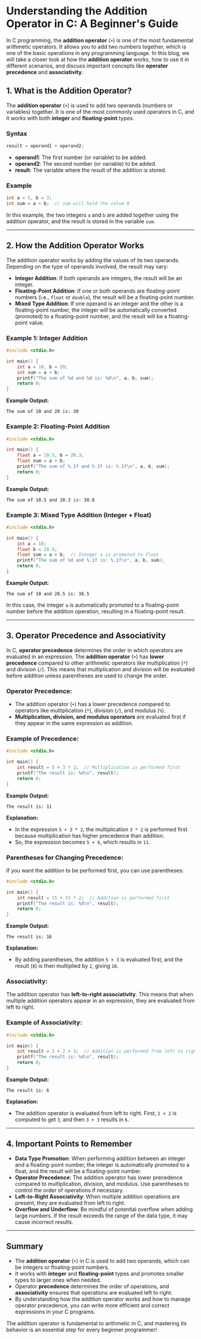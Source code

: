 # Understanding the Addition Operator in C: A Beginner's Guide

In C programming, the **addition operator** (`+`) is one of the most fundamental arithmetic operators. It allows you to add two numbers together, which is one of the basic operations in any programming language. In this blog, we will take a closer look at how the **addition operator** works, how to use it in different scenarios, and discuss important concepts like **operator precedence** and **associativity**.

## 1. What is the Addition Operator?

The **addition operator** (`+`) is used to add two operands (numbers or variables) together. It is one of the most commonly used operators in C, and it works with both **integer** and **floating-point** types.

### Syntax

```c
result = operand1 + operand2;
```

- **operand1**: The first number (or variable) to be added.
- **operand2**: The second number (or variable) to be added.
- **result**: The variable where the result of the addition is stored.

### Example

```c
int a = 5, b = 3;
int sum = a + b;  // sum will hold the value 8
```

In this example, the two integers `a` and `b` are added together using the addition operator, and the result is stored in the variable `sum`.

---

## 2. How the Addition Operator Works

The addition operator works by adding the values of its two operands. Depending on the type of operands involved, the result may vary:

- **Integer Addition**: If both operands are integers, the result will be an integer.
- **Floating-Point Addition**: If one or both operands are floating-point numbers (i.e., `float` or `double`), the result will be a floating-point number.
- **Mixed Type Addition**: If one operand is an integer and the other is a floating-point number, the integer will be automatically converted (promoted) to a floating-point number, and the result will be a floating-point value.

### Example 1: Integer Addition

```c++ filename="main.c" copy
#include <stdio.h>

int main() {
    int a = 10, b = 20;
    int sum = a + b;
    printf("The sum of %d and %d is: %d\n", a, b, sum);
    return 0;
}
```

**Example Output:**

```
The sum of 10 and 20 is: 30
```

### Example 2: Floating-Point Addition

```c++ filename="main.c" copy
#include <stdio.h>

int main() {
    float a = 10.5, b = 20.3;
    float sum = a + b;
    printf("The sum of %.1f and %.1f is: %.1f\n", a, b, sum);
    return 0;
}
```

**Example Output:**

```
The sum of 10.5 and 20.3 is: 30.8
```

### Example 3: Mixed Type Addition (Integer + Float)

```c++ filename="main.c" copy
#include <stdio.h>

int main() {
    int a = 10;
    float b = 20.5;
    float sum = a + b;  // Integer a is promoted to float
    printf("The sum of %d and %.1f is: %.1f\n", a, b, sum);
    return 0;
}
```

**Example Output:**

```
The sum of 10 and 20.5 is: 30.5
```

In this case, the integer `a` is automatically promoted to a floating-point number before the addition operation, resulting in a floating-point result.

---

## 3. Operator Precedence and Associativity

In C, **operator precedence** determines the order in which operators are evaluated in an expression. The **addition operator** (`+`) has **lower precedence** compared to other arithmetic operators like multiplication (`*`) and division (`/`). This means that multiplication and division will be evaluated before addition unless parentheses are used to change the order.

### Operator Precedence:

- The addition operator (`+`) has a lower precedence compared to operators like multiplication (`*`), division (`/`), and modulus (`%`).
- **Multiplication, division, and modulus operators** are evaluated first if they appear in the same expression as addition.

### Example of Precedence:

```c++ filename="main.c" copy
#include <stdio.h>

int main() {
    int result = 5 + 3 * 2;  // Multiplication is performed first
    printf("The result is: %d\n", result);
    return 0;
}
```

**Example Output:**

```
The result is: 11
```

**Explanation:**

- In the expression `5 + 3 * 2`, the multiplication `3 * 2` is performed first because multiplication has higher precedence than addition.
- So, the expression becomes `5 + 6`, which results in `11`.

### Parentheses for Changing Precedence:

If you want the addition to be performed first, you can use parentheses:

```c++ filename="main.c" copy
#include <stdio.h>

int main() {
    int result = (5 + 3) * 2;  // Addition is performed first
    printf("The result is: %d\n", result);
    return 0;
}
```

**Example Output:**

```
The result is: 16
```

**Explanation:**

- By adding parentheses, the addition `5 + 3` is evaluated first, and the result (`8`) is then multiplied by `2`, giving `16`.

### Associativity:

The addition operator has **left-to-right associativity**. This means that when multiple addition operators appear in an expression, they are evaluated from left to right.

### Example of Associativity:

```c++ filename="main.c" copy
#include <stdio.h>

int main() {
    int result = 1 + 2 + 3;  // Addition is performed from left to right
    printf("The result is: %d\n", result);
    return 0;
}
```

**Example Output:**

```
The result is: 6
```

**Explanation:**

- The addition operator is evaluated from left to right. First, `1 + 2` is computed to get `3`, and then `3 + 3` results in `6`.

---

## 4. Important Points to Remember

- **Data Type Promotion**: When performing addition between an integer and a floating-point number, the integer is automatically promoted to a float, and the result will be a floating-point number.
- **Operator Precedence**: The addition operator has lower precedence compared to multiplication, division, and modulus. Use parentheses to control the order of operations if necessary.
- **Left-to-Right Associativity**: When multiple addition operations are present, they are evaluated from left to right.
- **Overflow and Underflow**: Be mindful of potential overflow when adding large numbers. If the result exceeds the range of the data type, it may cause incorrect results.

---

## Summary

- The **addition operator** (`+`) in C is used to add two operands, which can be integers or floating-point numbers.
- It works with **integer** and **floating-point** types and promotes smaller types to larger ones when needed.
- Operator **precedence** determines the order of operations, and **associativity** ensures that operations are evaluated left to right.
- By understanding how the addition operator works and how to manage operator precedence, you can write more efficient and correct expressions in your C programs.

The addition operator is fundamental to arithmetic in C, and mastering its behavior is an essential step for every beginner programmer!
